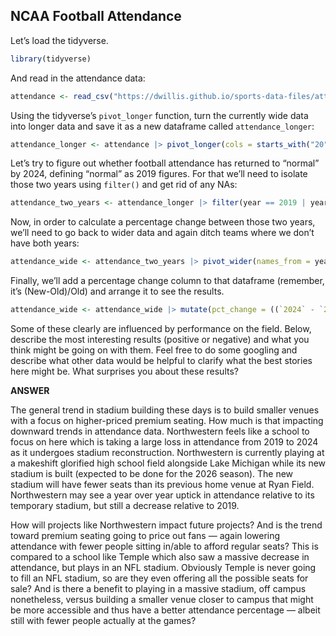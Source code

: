 ## NCAA Football Attendance 

Let's load the tidyverse.

```r
library(tidyverse)
```

And read in the attendance data:

```r
attendance <- read_csv("https://dwillis.github.io/sports-data-files/attendance.csv")
```

Using the tidyverse's `pivot_longer` function, turn the currently wide data into longer data and save it as a new dataframe called `attendance_longer`:

```r
attendance_longer <- attendance |> pivot_longer(cols = starts_with("20"), names_to = "year", values_to = "attendance")
```

Let's try to figure out whether football attendance has returned to "normal" by 2024, defining "normal" as 2019 figures. For that we'll need to isolate those two years using `filter()` and get rid of any NAs:

```r
attendance_two_years <- attendance_longer |> filter(year == 2019 | year == 2024) |> na.omit()
```

Now, in order to calculate a percentage change between those two years, we'll need to go back to wider data and again ditch teams where we don't have both years:

```r
attendance_wide <- attendance_two_years |> pivot_wider(names_from = year, values_from = attendance) |> na.omit()
```

Finally, we'll add a percentage change column to that dataframe (remember, it's (New-Old)/Old) and arrange it to see the results.

```r
attendance_wide <- attendance_wide |> mutate(pct_change = ((`2024` - `2019`)/`2019`)*100) |> arrange(pct_change)
```

Some of these clearly are influenced by performance on the field. Below, describe the most interesting results (positive or negative) and what you think might be going on with them. Feel free to do some googling and describe what other data would be helpful to clarify what the best stories here might be. What surprises you about these results?

**ANSWER**

The general trend in stadium building these days is to build smaller venues with a focus on higher-priced premium seating. How much is that impacting downward trends in attendance data. Northwestern feels like a school to focus on here which is taking a large loss in attendance from 2019 to 2024 as it undergoes stadium reconstruction. Northwestern is currently playing at a makeshift glorified high school field alongside Lake Michigan while its new stadium is built (expected to be done for the 2026 season). The new stadium will have fewer seats than its previous home venue at Ryan Field. Northwestern may see a year over year uptick in attendance relative to its temporary stadium, but still a decrease relative to 2019. 

How will projects like Northwestern impact future projects? And is the trend toward premium seating going to price out fans — again lowering attendance with fewer people sitting in/able to afford regular seats? This is compared to a school like Temple which also saw a massive decrease in attendance, but plays in an NFL stadium. Obviously Temple is never going to fill an NFL stadium, so are they even offering all the possible seats for sale? And is there a benefit to playing in a massive stadium, off campus nonetheless, versus building a smaller venue closer to campus that might be more accessible and thus have a better attendance percentage — albeit still with fewer people actually at the games? 
